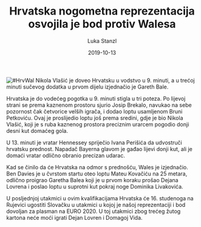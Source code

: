 ﻿---
title: Hrvatska nogometna reprezentacija osvojila je bod protiv Walesa
date: 2019-10-13
slug: hrvatska-wales
author: Luka Stanzl
published: true
description: Hrvatska nogometna reprezentacija osvojila je bod na gostovanju u Cardiffu, gdje je protiv Walesa odigrala 1-1 (1-1)
color: #007BFF
---
![#HrvWal](./hrvatska-wales.jpg)
Nikola Vlašić je doveo Hrvatsku u vodstvo u 9. minuti, a u trećoj minuti sučevog dodatka u prvom dijelu izjednačio je Gareth Bale.

Hrvatska je do vodećeg pogotka u 9. minuti stigla u tri poteza. Po lijevoj strani se prema kaznenom prostoru sjurio Josip Brekalo, navukao na sebe pozornost čak četvorice velših igrača, i dodao loptu usamljenom Bruni Petkoviću. Ovaj je proslijedio loptu još prema sredini, gdje je bio Nikola Vlašić, koji je s ruba kaznenog prostora preciznim urarcem pogodio donji desni kut domaćeg gola.

U 13. minuti je vratar Hennessey spriječio Ivana Perišića da udvostruči hrvatsku prednost. Napadač Bayerna glavom je gađao lijevi donji kut, ali je domaći vratar odlično obranio precizan udarac.

Kad se činilo da će Hrvatska na odmor s prednošću, Wales je izjednačio. Ben Davies je u čvrstom startu oteo loptu Mateu Kovačiću na 25 metara, odlično proigrao Garetha Balea koji je u prvom koraku prošao Dejana Lovrena i poslao loptu u suprotni kut pokraj noge Dominika Livakovića.

U posljednjoj utakmici u ovim kvalifikacijama Hrvatska će 16. studenoga na Rujevici ugostiti Slovačku u utakmici u kojoj je našoj reprezentaciji i bod dovoljan za plasman na EURO 2020. U toj utakmici zbog trećeg žutog kartona neće moći igrati Dejan Lovren i Domagoj Vida.